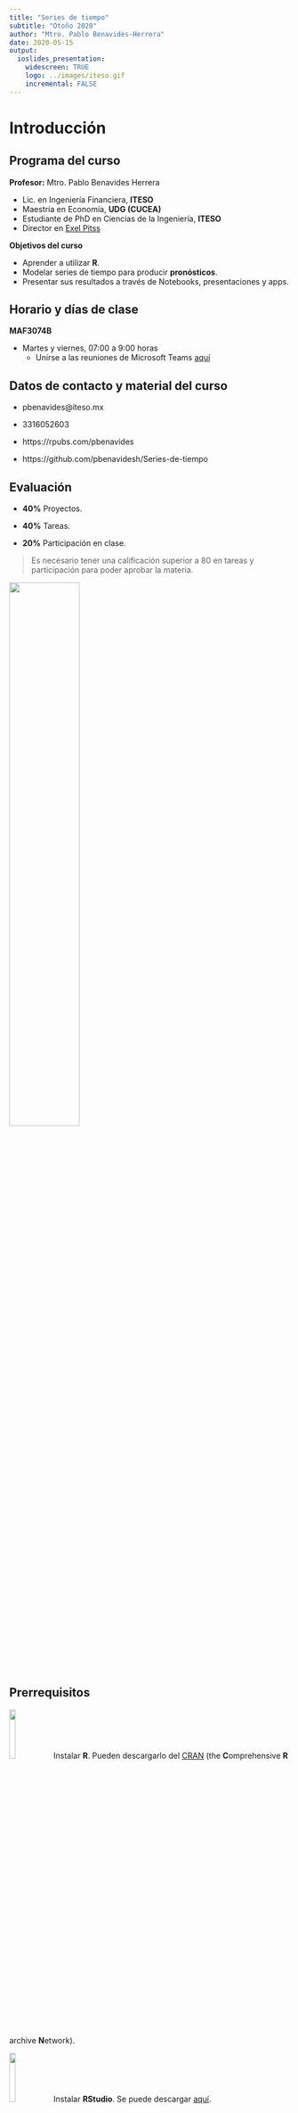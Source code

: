 ```yaml
---
title: "Series de tiempo"
subtitle: "Otoño 2020"
author: "Mtro. Pablo Benavides-Herrera"
date: 2020-05-15
output:
  ioslides_presentation:
    widescreen: TRUE
    logo: ../images/iteso.gif
    incremental: FALSE
---
```


<style>
.forceBreak { -webkit-column-break-after: always; break-after: column; }
</style>

# Introducción


## Programa del curso {.build}
**Profesor:** Mtro. Pablo Benavides Herrera

- Lic. en Ingeniería Financiera, **ITESO**
- Maestría en Economía, **UDG (CUCEA)**
- Estudiante de PhD en Ciencias de la Ingeniería, **ITESO**
- Director en [Exel Pitss](www.exelpitss.com)

**Objetivos del curso**

- Aprender a utilizar **R**.
- Modelar series de tiempo para producir **pronósticos**.
- Presentar sus resultados a través de Notebooks, presentaciones y apps.

## Horario y días de clase

**MAF3074B**

- Martes y viernes, 07:00 a 9:00 horas
  * Unirse a las reuniones de Microsoft Teams [aquí](https://teams.microsoft.com/l/meetup-join/19%3a1abb5ff06cfb4d628d7c9d574ca934ac%40thread.tacv2/1610999577736?context=%7b%22Tid%22%3a%226f0348f2-e498-45c9-84f4-c6d81dcffdfe%22%2c%22Oid%22%3a%22f8aeed22-7aa9-4470-bf22-136f92296870%22%7d)

## {data-background=../images/pups.gif data-background-size=cover}

## Datos de contacto y material del curso

- pbenavides@iteso.mx

- 3316052603

- https://rpubs.com/pbenavides

- https://github.com/pbenavidesh/Series-de-tiempo   

## Evaluación {.build}

- **40%** Proyectos.

- **40%** Tareas.

- **20%** Participación en clase.

> Es necesario tener una calificación superior a 80 en tareas y participación para poder aprobar la materia.

<div class="centered">
![](../images/hide-the-pain.jpg){width=50%}
</div>


## Prerrequisitos {.build}

![](../images/Rstats.png){width=15%} Instalar **R**. Pueden descargarlo del [CRAN](https://cloud.r-project.org/) (the **C**omprehensive **R** archive **N**etwork).

![](../images/RStudio.png){width=15%} Instalar **RStudio**. Se puede descargar [aquí](http://www.rstudio.com/download).

- *Opcional:* Crear una cuenta en [RStudio Cloud](https://rstudio.cloud/). Sirve para utilizar R y RStudio desde cualquier navegador (en una laptop, tablet, teléfono, ...), sin necesidad de tener instalado R.

# ¿Qué se puede pronosticar? 

## {data-background=../images/gigafactory.png data-background-size=cover}

<div class="notes">

La *demanda de insumos* de una fábrica.

</div>

## {data-background=../images/sales.jpg data-background-size=cover}

<div class="notes">

Las *ventas* de una empresa o la propagación de un virus.

</div>

## {data-background=../images/energy_demand.jpg data-background-size=cover}

<div class="notes">

La *demanda* de energía eléctrica de una ciudad o región.

</div>


## Se pueden generar pronósticos con distintos horizontes {.build .columns-2}

**De corto plazo:**

- Para los siguientes 5, 10 minutos.
- Para la siguiente hora.
- Para el día siguiente.

**Mediano plazo:**

- Para la siguiente semana.
- Para el siguiente mes.
- El siguiente trimestre.

<p class="forceBreak"></p>

**De largo plazo:**

- Para el siguiente año.
- Para la siguiente década.
- Etc.

<div class="notes">

Dependiendo la situación y los datos disponibles.

</div>

# ¿Todas las variables son igual de predecibles?

## {data-background=../images/eclipse.jpg data-background-size=cover}

<div class="notes">

Un eclipse solar o lunar, la puesta de sol, la rotación y traslación de la Tierra...

</div>

## {data-background=../images/bmv.jpeg data-background-size=cover}

<div class="notes">

El precio de una acción, o el valor de un índice bursátil, el tipo de cambio o el valor del oro.

</div>

## Factores que influyen en el pronóstico de una variable {.build}

> - Qué tan bien conocemos los factores o elementos que influyen en ella.

<br>

> - Qué tantos datos tenemos disponibles.

<br>

> - ¿El pronóstico que vamos a realizar puede influir en el resultado de la variable a predecir?

# R y la ciencia de datos

## El análisis de series de tiempo con **R** {.smaller .columns-2}

**R** nos puede ayudar a llevar a cabo de una manera bastante sencilla todo el análisis de pronóstico, desde el momento en que contamos con los datos, hasta la estimación final. 

Durante el curso estaremos utilizando **R**, específicamente el `tidyverse` y la paquetería `fable`. Posteriormente, revisaremos cómo implementar los mismos modelos, a través de la paquetería `modeltime`.

Veamos una breve introducción [aquí](https://rpubs.com/pbenavides/r_tidyverse_101).

Al final del curso deberían poder generar una app como [esta](https://pbenavides.shinyapps.io/04_covid_forecasts_google/). Ver otro [ejemplo](https://pablo-benavides.shinyapps.io/data_analysis_app/).

<p class="forceBreak"></p>

![](../images/tidyverse1.png){width=45%}


![](../images/fable.png){width=45%}

<p align= "center">

![](../images/modeltime.png){width=45%}

</p>